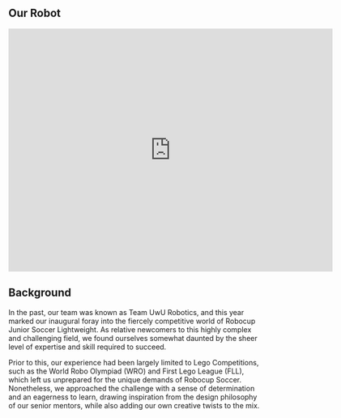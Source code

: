 ## Our Robot

<iframe
  src="https://gmail1431777.autodesk360.com/shares/public/SHd38bfQT1fb47330c9945204f6acdc08e16?mode=embed"
  width="640"
  height="480"
  allowFullScreen="true"
  webkitallowfullscreen="true"
  mozallowfullscreen="true"
  frameborder="0"
></iframe>

## Background

In the past, our team was known as Team UwU Robotics, and this year marked our inaugural foray into the fiercely competitive world of Robocup Junior Soccer Lightweight. As relative newcomers to this highly complex and challenging field, we found ourselves somewhat daunted by the sheer level of expertise and skill required to succeed.

Prior to this, our experience had been largely limited to Lego Competitions, such as the World Robo Olympiad (WRO) and First Lego League (FLL), which left us unprepared for the unique demands of Robocup Soccer. Nonetheless, we approached the challenge with a sense of determination and an eagerness to learn, drawing inspiration from the design philosophy of our senior mentors, while also adding our own creative twists to the mix.